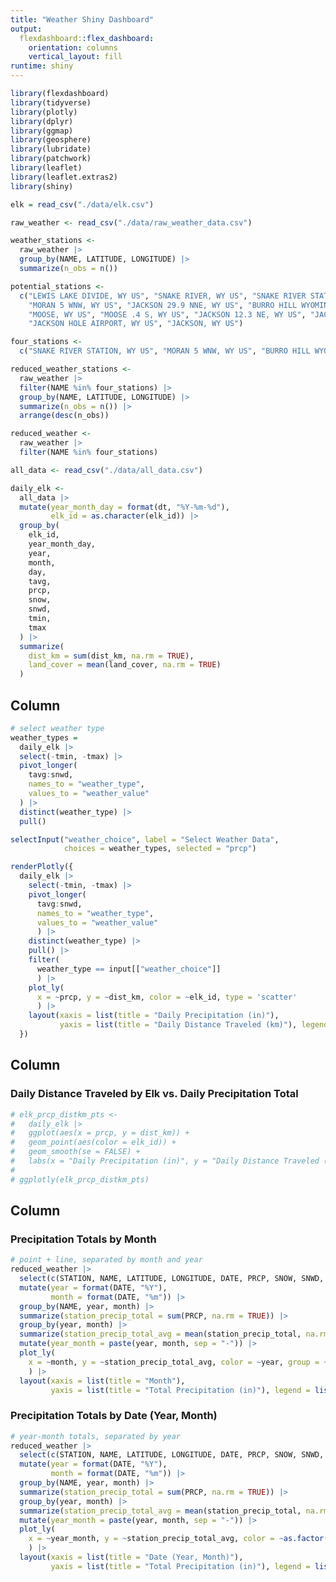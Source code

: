 ```yaml
---
title: "Weather Shiny Dashboard"
output: 
  flexdashboard::flex_dashboard:
    orientation: columns
    vertical_layout: fill
runtime: shiny
---
```


```r
library(flexdashboard)
library(tidyverse)
library(plotly)
library(dplyr)
library(ggmap)
library(geosphere)
library(lubridate)
library(patchwork)
library(leaflet)
library(leaflet.extras2)
library(shiny)
```

```r
elk = read_csv("./data/elk.csv")

raw_weather <- read_csv("./data/raw_weather_data.csv")

weather_stations <-
  raw_weather |>
  group_by(NAME, LATITUDE, LONGITUDE) |>
  summarize(n_obs = n())

potential_stations <- 
  c("LEWIS LAKE DIVIDE, WY US", "SNAKE RIVER, WY US", "SNAKE RIVER STATION, WY US", "BASE CAMP, WY US", 
    "MORAN 5 WNW, WY US", "JACKSON 29.9 NNE, WY US", "BURRO HILL WYOMING, WY US", "MOOSE 1 NNE, WY US", 
    "MOOSE, WY US", "MOOSE .4 S, WY US", "JACKSON 12.3 NE, WY US", "JACKSON 12.2 NE, WY US", 
    "JACKSON HOLE AIRPORT, WY US", "JACKSON, WY US")

four_stations <- 
  c("SNAKE RIVER STATION, WY US", "MORAN 5 WNW, WY US", "BURRO HILL WYOMING, WY US", "MOOSE 1 NNE, WY US")

reduced_weather_stations <- 
  raw_weather |> 
  filter(NAME %in% four_stations) |> 
  group_by(NAME, LATITUDE, LONGITUDE) |> 
  summarize(n_obs = n()) |> 
  arrange(desc(n_obs))

reduced_weather <- 
  raw_weather |> 
  filter(NAME %in% four_stations)

all_data <- read_csv("./data/all_data.csv")

daily_elk <- 
  all_data |> 
  mutate(year_month_day = format(dt, "%Y-%m-%d"), 
         elk_id = as.character(elk_id)) |> 
  group_by(
    elk_id,
    year_month_day, 
    year,
    month,
    day,
    tavg,
    prcp,
    snow,
    snwd,
    tmin,
    tmax
  ) |>
  summarize(
    dist_km = sum(dist_km, na.rm = TRUE), 
    land_cover = mean(land_cover, na.rm = TRUE)
  )
```

Column {.sidebar}
-----------------------------------------------------------------------

```r
# select weather type
weather_types = 
  daily_elk |> 
  select(-tmin, -tmax) |> 
  pivot_longer(
    tavg:snwd, 
    names_to = "weather_type", 
    values_to = "weather_value"
  ) |> 
  distinct(weather_type) |> 
  pull()

selectInput("weather_choice", label = "Select Weather Data",
            choices = weather_types, selected = "prcp")

renderPlotly({
  daily_elk |> 
    select(-tmin, -tmax) |> 
    pivot_longer(
      tavg:snwd, 
      names_to = "weather_type", 
      values_to = "weather_value"
      ) |> 
    distinct(weather_type) |> 
    pull() |> 
    filter(
      weather_type == input[["weather_choice"]]
      ) |> 
    plot_ly(
      x = ~prcp, y = ~dist_km, color = ~elk_id, type = 'scatter'
      ) |> 
    layout(xaxis = list(title = "Daily Precipitation (in)"), 
           yaxis = list(title = "Daily Distance Traveled (km)"), legend = list(title = list(text = "Elk ID")))
  })
```

Column {data-width=650}
-----------------------------------------------------------------------

### Daily Distance Traveled by Elk vs. Daily Precipitation Total

```r
# elk_prcp_distkm_pts <- 
#   daily_elk |> 
#   ggplot(aes(x = prcp, y = dist_km)) + 
#   geom_point(aes(color = elk_id)) + 
#   geom_smooth(se = FALSE) + 
#   labs(x = "Daily Precipitation (in)", y = "Daily Distance Traveled (km)", color = "Elk ID")
# 
# ggplotly(elk_prcp_distkm_pts)
```

Column {data-width=350}
-----------------------------------------------------------------------

### Precipitation Totals by Month

```r
# point + line, separated by month and year
reduced_weather |> 
  select(c(STATION, NAME, LATITUDE, LONGITUDE, DATE, PRCP, SNOW, SNWD, TAVG)) |> 
  mutate(year = format(DATE, "%Y"), 
         month = format(DATE, "%m")) |> 
  group_by(NAME, year, month) |> 
  summarize(station_precip_total = sum(PRCP, na.rm = TRUE)) |> 
  group_by(year, month) |> 
  summarize(station_precip_total_avg = mean(station_precip_total, na.rm = TRUE)) |> 
  mutate(year_month = paste(year, month, sep = "-")) |> 
  plot_ly(
    x = ~month, y = ~station_precip_total_avg, color = ~year, group = ~year, type = 'scatter', mode = 'lines'
    ) |> 
  layout(xaxis = list(title = "Month"), 
         yaxis = list(title = "Total Precipitation (in)"), legend = list(title = list(text = "Year")))
```

### Precipitation Totals by Date (Year, Month)

```r
# year-month totals, separated by year
reduced_weather |> 
  select(c(STATION, NAME, LATITUDE, LONGITUDE, DATE, PRCP, SNOW, SNWD, TAVG)) |> 
  mutate(year = format(DATE, "%Y"), 
         month = format(DATE, "%m")) |> 
  group_by(NAME, year, month) |> 
  summarize(station_precip_total = sum(PRCP, na.rm = TRUE)) |> 
  group_by(year, month) |> 
  summarize(station_precip_total_avg = mean(station_precip_total, na.rm = TRUE)) |> 
  mutate(year_month = paste(year, month, sep = "-")) |> 
  plot_ly(
    x = ~year_month, y = ~station_precip_total_avg, color = ~as.factor(year), type = "bar"
    ) |> 
  layout(xaxis = list(title = "Date (Year, Month)"), 
         yaxis = list(title = "Total Precipitation (in)"), legend = list(title = list(text = "Year")))
```

